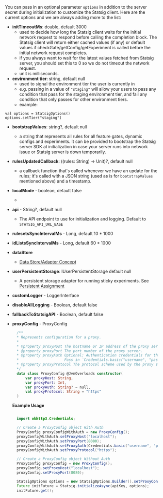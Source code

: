 
You can pass in an optional parameter `options` in addition to the server secret during initialization to customize the Statsig client. Here are the current options and we are always adding more to the list:

- **initTimeoutMs**: double, default 3000
  - used to decide how long the Statsig client waits for the initial network request to respond before calling the completion block. The Statsig client will return either cached values (if any) or default values if checkGate/getConfig/getExperiment is called before the initial network request completes.
  - if you always want to wait for the latest values fetched from Statsig server, you should set this to 0 so we do not timeout the network request.
  - unit is milliseconds.
- **environment tier**: string, default null
  - used to signal the environment tier the user is currently in
  - e.g. passing in a value of `"staging"` will allow your users to pass any condition that pass for the staging environment tier, and fail any condition that only passes for other environment tiers.
  - example:
```
val options = StatsigOptions()
options.setTier("staging")
```

- **bootstrapValues**: string?, default null
  - a string that represents all rules for all feature gates, dynamic configs and experiments. It can be provided to bootstrap the Statsig server SDK at initialization in case your server runs into network issue or Statsig server is down temporarily.
- **rulesUpdatedCallback**: ((rules: String) -> Unit)?, default null
  - a callback function that's called whenever we have an update for the rules; it's called with a JSON string (used as is for `bootstrapValues` mentioned above) and a timestamp.
- **localMode** - boolean, default false
  - <LocalModeSnippet type="server" />
- **api** - String?, default null
  - The API endpoint to use for initialization and logging. Default to `STATSIG_API_URL_BASE` 
- **rulesetsSyncIntervalMs** - Long, default 10 * 1000
- **idListsSyncIntervalMs** - Long, default 60 * 1000
- **dataStore**
  - [Data Store/Adapter Concept](/server/concepts/data_store)
- **userPersistentStorage**: IUserPersistentStorage default null
  - A persistent storage adapter for running sticky experiments. See [Persistent Assignment](/server/concepts/persistent_assignment)
- **customLogger** - LoggerInterface
- **disableAllLogging** - Boolean, default false
- **fallbackToStatsigAPI** - Boolean, default false
- **proxyConfig** - ProxyConfig
  ```kotlin
    /**
    * Represents configuration for a proxy.
    *
    * @property proxyHost The hostname or IP address of the proxy server.
    * @property proxyPort The port number of the proxy server.
    * @property proxyAuth Optional: Authentication credentials for the proxy server. 
    *                     Pass in `Credentials.basic("username", "password")`.
    * @property proxyProtocol The protocol scheme used by the proxy server. Defaults to "https".
    */
    data class ProxyConfig @JvmOverloads constructor(
        var proxyHost: String,
        var proxyPort: Int,
        var proxyAuth: String? = null,
        val proxyProtocol: String = "https"
    )
  
  ```

  **Example Usage**
  
  ```java

    import okhttp3.Credentials;

    // Create a ProxyConfig object With Auth
    ProxyConfig proxyConfigWithAuth = new ProxyConfig();
    proxyConfigWithAuth.setProxyHost("localhost");
    proxyConfigWithAuth.setProxyPort(8080);
    proxyConfigWithAuth.setProxyAuth(Credentials.basic("username", "password"));
    proxyConfigWithAuth.setProxyProtocol("https");

    // Create a ProxyConfig object Without Auth
    ProxyConfig proxyConfig = new ProxyConfig();
    proxyConfig.setProxyHost("localhost");
    proxyConfig.setProxyPort(8080);

    StatsigOptions options = new StatsigOptions.Builder().setProxyConfig(proxyConfig).build();
    Future initFuture = Statsig.initializeAsync(apiKey, options);
    initFuture.get();
  
